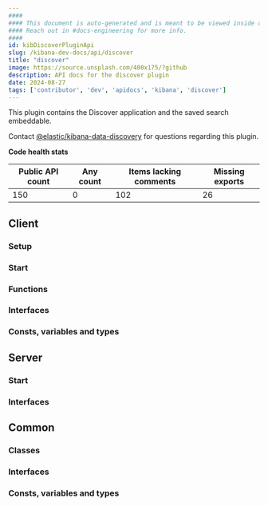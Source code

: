 ```yaml
---
####
#### This document is auto-generated and is meant to be viewed inside our experimental, new docs system.
#### Reach out in #docs-engineering for more info.
####
id: kibDiscoverPluginApi
slug: /kibana-dev-docs/api/discover
title: "discover"
image: https://source.unsplash.com/400x175/?github
description: API docs for the discover plugin
date: 2024-08-27
tags: ['contributor', 'dev', 'apidocs', 'kibana', 'discover']
---
```


This plugin contains the Discover application and the saved search embeddable.

Contact [@elastic/kibana-data-discovery](https://github.com/orgs/elastic/teams/kibana-data-discovery) for questions regarding this plugin.

**Code health stats**

| Public API count  | Any count | Items lacking comments | Missing exports |
|-------------------|-----------|------------------------|-----------------|
| 150 | 0 | 102 | 26 |

## Client

### Setup
<DocDefinitionList data={[discoverObj.client.setup]}/>

### Start
<DocDefinitionList data={[discoverObj.client.start]}/>

### Functions
<DocDefinitionList data={discoverObj.client.functions}/>

### Interfaces
<DocDefinitionList data={discoverObj.client.interfaces}/>

### Consts, variables and types
<DocDefinitionList data={discoverObj.client.misc}/>

## Server

### Start
<DocDefinitionList data={[discoverObj.server.start]}/>

### Interfaces
<DocDefinitionList data={discoverObj.server.interfaces}/>

## Common

### Classes
<DocDefinitionList data={discoverObj.common.classes}/>

### Interfaces
<DocDefinitionList data={discoverObj.common.interfaces}/>

### Consts, variables and types
<DocDefinitionList data={discoverObj.common.misc}/>

